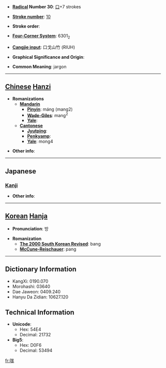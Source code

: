 * '''[[Wiktionary:Chinese radical index| Radical]] Number 30''': [[Wiktionary:Chinese radical index 口|口]]+7 strokes

* '''[[Wiktionary:Chinese total strokes index|Stroke number]]''': [[Wiktionary:Chinese total strokes index 10|10]]

* '''Stroke order''': 

* '''[[Wiktionary:Chinese four corner index|Four-Corner System]]''': 6301<sub>2</sub>

* '''[[Wiktionary:Chinese Cangjie index|Cangjie input]]''': 口戈山竹 (RIUH)

* '''Graphical Significance and Origin''': 

* '''Common Meaning''': jargon

----

== [[Chinese]] [[Hanzi]] ==

* '''Romanizations'''
** '''[[Mandarin]]'''
*** '''[[Pinyin]]''': máng (mang2)
*** '''[[Wade-Giles]]''': mang<sup>2</sup>
*** '''[[Yale]]''': 
** '''[[Cantonese]]'''
*** '''[[Jyutping]]''':
*** '''[[Penkyamp]]''': 
*** '''[[Yale]]''': mong4

* '''Other info''': 

----

==Japanese==
===[[Kanji]]===
{{kanji|on readings=[[ぼう]] (bō), [[もう]] (mō)
|kun readings=
}}

* '''Other info''':  

----

== [[Korean]] [[Hanja]] ==

* '''Pronunciation''': 방

* '''Romanization'''
** '''[[The 2000 South Korean Revised Romanization|The 2000 South Korean Revised]]''': bang
** '''[[McCune-Reischauer]]''': pang

----

== Dictionary Information ==

* KangXi: 0190.070
* Morohashi: 03640
* Dae Jaweon: 0409.240
* Hanyu Da Zidian: 10627.120

== Technical Information ==

* '''Unicode''':
** Hex: 54E4
** Decimal: 21732
* '''Big5''':
** Hex: D0F6
** Decimal: 53494

[[fr:哤]]